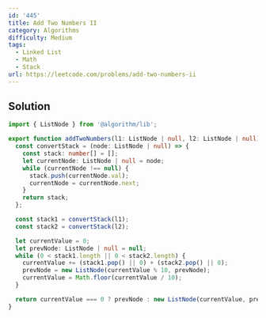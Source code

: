 ```yaml
---
id: '445'
title: Add Two Numbers II
category: Algorithms
difficulty: Medium
tags:
  - Linked List
  - Math
  - Stack
url: https://leetcode.com/problems/add-two-numbers-ii
---
```


## Solution

```typescript showLineNumbers
import { ListNode } from '@algorithm/lib';

export function addTwoNumbers(l1: ListNode | null, l2: ListNode | null): ListNode | null {
  const convertStack = (node: ListNode | null) => {
    const stack: number[] = [];
    let currentNode: ListNode | null = node;
    while (currentNode !== null) {
      stack.push(currentNode.val);
      currentNode = currentNode.next;
    }
    return stack;
  };

  const stack1 = convertStack(l1);
  const stack2 = convertStack(l2);

  let currentValue = 0;
  let prevNode: ListNode | null = null;
  while (0 < stack1.length || 0 < stack2.length) {
    currentValue += (stack1.pop() || 0) + (stack2.pop() || 0);
    prevNode = new ListNode(currentValue % 10, prevNode);
    currentValue = Math.floor(currentValue / 10);
  }

  return currentValue === 0 ? prevNode : new ListNode(currentValue, prevNode);
}
```
